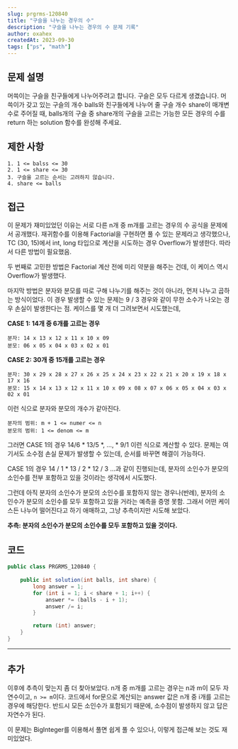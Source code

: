 ```yaml
---
slug: prgrms-120840
title: "구슬을 나누는 경우의 수"
description: "구슬을 나누는 경우의 수 문제 기록"
author: oxahex
createdAt: 2023-09-30
tags: ["ps", "math"]
---
```


## 문제 설명
머쓱이는 구슬을 친구들에게 나누어주려고 합니다. 구슬은 모두 다르게 생겼습니다. 머쓱이가 갖고 있는 구슬의 개수 balls와 친구들에게 나누어 줄 구슬 개수 share이 매개변수로 주어질 때, balls개의 구슬 중 share개의 구슬을 고르는 가능한 모든 경우의 수를 return 하는 solution 함수를 완성해 주세요.

## 제한 사항
```text
1. 1 <= balss <= 30
2. 1 <= share <= 30
3. 구슬을 고르는 순서는 고려하지 않습니다.
4. share <= balls
```

## 접근
이 문제가 재미있었던 이유는 서로 다른 n개 중 m개를 고르는 경우의 수 공식을 문제에서 공개했다. 재귀함수를 이용해 Factorial을 구현하면 풀 수 있는 문제라고 생각했으나, TC (30, 15)에서 int, long 타입으로 계산을 시도하는 경우 Overflow가 발생한다. 따라서 다른 방법이 필요했음.

두 번째로 고민한 방법은 Factorial 계산 전에 미리 약분을 해주는 건데, 이 케이스 역시 Overflow가 발생했다.

마지막 방법은 분자와 분모를 따로 구해 나누기를 해주는 것이 아니라, 먼저 나누고 곱하는 방식이었다. 이 경우 발생할 수 있는 문제는 9 / 3 경우와 같이 무한 소수가 나오는 경우 손실이 발생한다는 점. 케이스를 몇 개 더 그려보면서 시도했는데,

**CASE 1: 14개 중 6개를 고르는 경우**
```text
분자: 14 x 13 x 12 x 11 x 10 x 09
분모: 06 x 05 x 04 x 03 x 02 x 01
```

**CASE 2: 30개 중 15개를 고르는 경우**
```text
분자: 30 x 29 x 28 x 27 x 26 x 25 x 24 x 23 x 22 x 21 x 20 x 19 x 18 x 17 x 16
분모: 15 x 14 x 13 x 12 x 11 x 10 x 09 x 08 x 07 x 06 x 05 x 04 x 03 x 02 x 01
```

이런 식으로 분자와 분모의 개수가 같아진다.
```text
분자의 범위: m + 1 <= numer <= n
분모의 범위: 1 <= denom <= m
```

그러면 CASE 1의 경우 14/6 * 13/5 *, ..., * 9/1 이런 식으로 계산할 수 있다.
문제는 여기서도 소수점 손실 문제가 발생할 수 있는데, 순서를 바꾸면 해결이 가능하다.

CASE 1의 경우 14 / 1 * 13 / 2 * 12 / 3 ...과 같이 진행되는데, 분자의 소인수가 분모의 소인수를 전부 포함하고 있을 것이라는 생각에서 시도했다.

그런데 아직 분자의 소인수가 분모의 소인수를 포함하지 않는 경우나(반례), 분자의 소인수가 분모의 소인수를 모두 포함하고 있을 거라는 예측을 증명 못함.
그래서 어떤 케이스든 나누어 떨어진다고 하기 애매하고, 그냥 추측이지만 시도해 보았다.

**추측: 분자의 소인수가 분모의 소인수를 모두 포함하고 있을 것이다.**


## 코드
```java
public class PRGRMS_120840 {
    
    public int solution(int balls, int share) {
        long answer = 1;
        for (int i = 1; i < share + 1; i++) {
            answer *= (balls - i + 1);
            answer /= i;
        }

        return (int) answer;
    }
}
```

---
## 추가
이후에 추측이 맞는지 좀 더 찾아보았다.
n개 중 m개를 고르는 경우는 n과 m이 모두 자연수이고, `n >= m`이다. 코드에서 for문으로 계산되는 answer 값은 n개 중 i개를 고르는 경우에 해당한다.
반드시 모든 소인수가 포함되기 때문에, 소수점이 발생하지 않고 답은 자연수가 된다.

이 문제는 BigInteger를 이용해서 풀면 쉽게 풀 수 있으나, 이렇게 접근해 보는 것도 재미있었다.